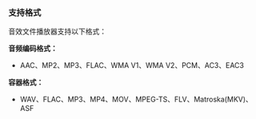 ### 支持格式

音效文件播放器支持以下格式：

**音频编码格式：**
- AAC、MP2、MP3、FLAC、WMA V1、WMA V2、PCM、AC3、EAC3

**容器格式：**
- WAV、FLAC、MP3、MP4、MOV、MPEG-TS、FLV、Matroska(MKV)、ASF

